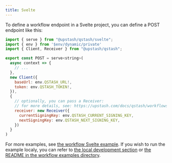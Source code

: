 ```yaml
---
title: Svelte
---
```


To define a workflow endpoint in a Svelte project,
you can define a POST endpoint like this:

```javascript
import { serve } from "@upstash/qstash/svelte";
import { env } from '$env/dynamic/private'
import { Client, Receiver } from "@upstash/qstash";

export const POST = serve<string>(
  async context => {
    // ...
  },
  new Client({
    baseUrl: env.QSTASH_URL!,
    token: env.QSTASH_TOKEN!,
  }),
  {
    // optionally, you can pass a Receiver:
    // for more details, see: https://upstash.com/docs/qstash/workflows/basics/serve#receivers
    receiver: new Receiver({
      currentSigningKey: env.QSTASH_CURRENT_SIGNING_KEY,
      nextSigningKey: env.QSTASH_NEXT_SIGNING_KEY,
    })
  }
)
```

For more examples, see [the workflow Svelte example](https://github.com/upstash/qstash-js/tree/main/examples/workflow/sveltekit). If you wish to run the example localy, you can refer to [the local development section](/qstash/workflows/howto/local-development) or [the README in the workflow examples directory](https://github.com/upstash/qstash-js/tree/main/examples/workflow).